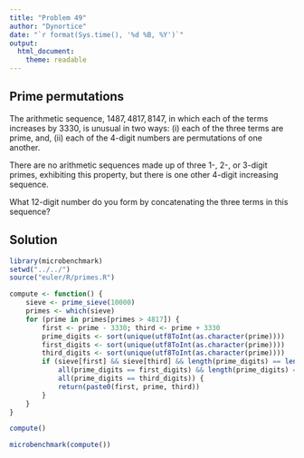 ```yaml
---
title: "Problem 49"
author: "Dynortice"
date: "`r format(Sys.time(), '%d %B, %Y')`"
output:
  html_document:
    theme: readable
---
```

## Prime permutations

The arithmetic sequence, $1487, 4817, 8147$, in which each of the terms increases by $3330$, is unusual in two ways: (i) each of the three terms are prime, and, (ii) each of the $4$-digit numbers are permutations of one another.

There are no arithmetic sequences made up of three $1$-, $2$-, or $3$-digit primes, exhibiting this property, but there is one other $4$-digit increasing sequence.

What $12$-digit number do you form by concatenating the three terms in this sequence?

## Solution
```r
library(microbenchmark)
setwd("../../")
source("euler/R/primes.R")
```
```r
compute <- function() {
    sieve <- prime_sieve(10000)
    primes <- which(sieve)
    for (prime in primes[primes > 4817]) {
        first <- prime - 3330; third <- prime + 3330
        prime_digits <- sort(unique(utf8ToInt(as.character(prime))))
        first_digits <- sort(unique(utf8ToInt(as.character(prime))))
        third_digits <- sort(unique(utf8ToInt(as.character(prime))))
        if (sieve[first] && sieve[third] && length(prime_digits) == length(first_digits) &&
            all(prime_digits == first_digits) && length(prime_digits) == length(third_digits) &&
            all(prime_digits == third_digits)) {
            return(paste0(first, prime, third))
        }
    }
}
```
```r
compute()
```
```r
microbenchmark(compute())
```
